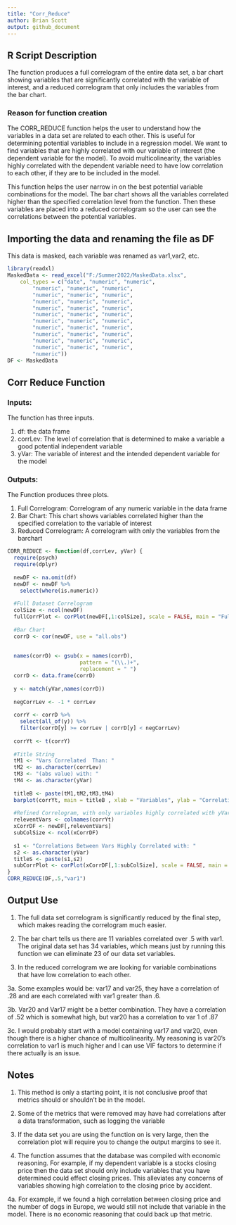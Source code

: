 ---
title: "Corr_Reduce"
author: Brian Scott
output: github_document
---

## R Script Description

The function produces a full correlogram of the entire data set, a bar chart showing variables that are significantly correlated with the variable of interest, and a reduced correlogram that only includes the variables from the bar chart.

### Reason for function creation

The CORR_REDUCE function helps the user to understand how the variables in a data set are related to each other. This is useful for determining potential variables to include in a regression model. We want to find variables that are highly correlated with our variable of interest (the dependent variable for the model). To avoid multicolinearity, the variables highly correlated with the dependent variable need to have low correlation to each other, if they are to be included in the model.

This function helps the user narrow in on the best potential variable combinations for the model. The bar chart shows all the variables correlated higher than the specified correlation level from the function. Then these variables are placed into a reduced correlogram so the user can see the correlations between the potential variables. 

## Importing the data and renaming the file as DF

This data is masked, each variable was renamed as var1,var2, etc.

```{r Data Import}
library(readxl)
MaskedData <- read_excel("F:/Summer2022/MaskedData.xlsx", 
    col_types = c("date", "numeric", "numeric", 
        "numeric", "numeric", "numeric", 
        "numeric", "numeric", "numeric", 
        "numeric", "numeric", "numeric", 
        "numeric", "numeric", "numeric", 
        "numeric", "numeric", "numeric", 
        "numeric", "numeric", "numeric", 
        "numeric", "numeric", "numeric", 
        "numeric", "numeric", "numeric", 
        "numeric", "numeric", "numeric", 
        "numeric", "numeric", "numeric", 
        "numeric"))
DF <- MaskedData
```

## Corr Reduce Function

### Inputs:

The function has three inputs.

1.  df: the data frame 
2.  corrLev: The level of correlation that is determined to make a variable a good potential independent variable
3.  yVar: The variable of interest and the intended dependent variable for the model

### Outputs:

The Function produces three plots.

1.  Full Correlogram: Correlogram of any numeric variable in the data frame
2.  Bar Chart: This chart shows variables correlated higher than the specified correlation to the variable of interest
3.  Reduced Correlogram: A correlogram with only the variables from the barchart

```{r CORR_REDUCE, fig.height=8, fig.width=8, message=FALSE, warning=FALSE, paged.print=TRUE}
CORR_REDUCE <- function(df,corrLev, yVar) { 
  require(psych)
  require(dplyr)
  
  newDF <- na.omit(df)
  newDF <- newDF %>%
    select(where(is.numeric))
  
  #Full Dataset Correlogram
  colSize <- ncol(newDF)
  fullCorrPlot <- corPlot(newDF[,1:colSize], scale = FALSE, main = "Full Dataset Correlogram")
  
  #Bar Chart 
  corrD <- cor(newDF, use = "all.obs")
  
  
  names(corrD) <- gsub(x = names(corrD),
                       pattern = "(\\.)+",
                       replacement = " ")
  corrD <- data.frame(corrD)
  
  y <- match(yVar,names(corrD))
  
  negCorrLev <- -1 * corrLev
  
  corrY <- corrD %>% 
    select(all_of(y)) %>%
    filter(corrD[y] >= corrLev | corrD[y] < negCorrLev)
  
  corrYt <- t(corrY)
  
  #Title String
  tM1 <- "Vars Correlated  Than: "
  tM2 <- as.character(corrLev)
  tM3 <- "(abs value) with: "
  tM4 <- as.character(yVar)
  
  titleB <- paste(tM1,tM2,tM3,tM4)
  barplot(corrYt, main = titleB , xlab = "Variables", ylab = "Correlation AMT", col = "blue")
  
  #Refined Correlogram, with only variables highly correlated with yVar
  releventVars <- colnames(corrYt)
  xCorrDF <- newDF[,releventVars]
  subColSize <- ncol(xCorrDF)
  
  s1 <- "Correlations Between Vars Highly Correlated with: "
  s2 <- as.character(yVar)
  titleS <- paste(s1,s2)
  subCorrPlot <- corPlot(xCorrDF[,1:subColSize], scale = FALSE, main = titleS)
}
CORR_REDUCE(DF,.5,"var1")
```

## Output Use

1. The full data set correlogram is significantly reduced by the final step, which makes reading the correlogram much    easier. 

2. The bar chart tells us there are 11 variables correlated over .5 with var1. The original data set has 34 variables,    which means just by running this function we can eliminate 23 of our data set variables.

3. In the reduced correlogram we are looking for variable combinations that have low correlation to each other.

3a. Some examples would be: var17 and var25, they have a correlation of .28 and are each correlated with var1 greater      than .6. 

3b. Var20 and Var17 might be a better combination. They have a correlation of .52 which is somewhat high, but var20       has a correlation to var 1 of .87

3c. I would probably start with a model containing var17 and var20, even though there is a higher chance of               multicolinearity. My reasoning is var20's correlation to var1 is much higher and I can use VIF factors to             determine if there actually is an issue. 
    
## Notes

1. This method is only a starting point, it is not conclusive proof that metrics should or shouldn't be in the model.

2. Some of the metrics that were removed may have had correlations after a data transformation, such as logging the      variable

3. If the data set you are using the function on is very large, then the correlation plot will require you to change     the output margins to see it. 

4. The function assumes that the database was compiled with economic reasoning. For example, if my dependent variable    is a stocks closing price then the data set should only include variables that you have determined could effect       closing prices. This alleviates any concerns of variables showing high correlation to the closing price by            accident.

4a. For example, if we found a high correlation between closing price and the number of dogs in Europe, we would          still not include that variable in the model. There is no economic reasoning that could back up that metric. 
